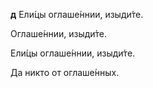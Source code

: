 **д** Ели́цы оглаше́ннии, изыди́те.

Оглаше́ннии, изыди́те.

Ели́цы оглаше́ннии, изыди́те.

Да никто от оглаше́нных.
